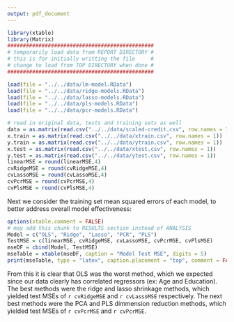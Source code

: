 ```yaml
---
output: pdf_document
---
```


```r
library(xtable)
library(Matrix)
###############################################
# temporarily load data from REPORT DIRECTORY #
# this is for initially writting the file     #
# change to load from TOP DIRECTORY when done #
###############################################

load(file = "../../data/lm-model.RData")
load(file = "../../data/ridge-models.RData")
load(file = "../../data/lasso-models.RData")
load(file = "../../data/pls-models.RData")
load(file = "../../data/pcr-models.RData")

# read in original data, tests and training sets as well
data = as.matrix(read.csv("../../data/scaled-credit.csv", row.names = 1))
x.train = as.matrix(read.csv("../../data/xtrain.csv", row.names = 1))
y.train = as.matrix(read.csv("../../data/ytrain.csv", row.names = 1))
x.test = as.matrix(read.csv("../../data/xtest.csv", row.names = 1))
y.test = as.matrix(read.csv("../../data/ytest.csv", row.names = 1))
linearMSE = round(linearMSE,4)
cvRidgeMSE = round(cvRidgeMSE,4)
cvLassoMSE = round(cvLassoMSE,4)
cvPcrMSE = round(cvPcrMSE,4)
cvPlsMSE = round(cvPlsMSE,4)
```
Next we consider the training set mean squared errors of each model, to better address overall model effectiveness:
```r
options(xtable.comment = FALSE)
# may add this chunk to RESULTS section instead of ANALYSIS
Model = c("OLS", "Ridge", "Lasso", "PCR", "PLS")
TestMSE = c(linearMSE, cvRidgeMSE, cvLassoMSE, cvPcrMSE, cvPlsMSE)
mseDF = cbind(Model, TestMSE)
mseTable = xtable(mseDF, caption = "Model Test MSE", digits = 5)
print(mseTable, type = "latex", caption.placement = "top", comment = FALSE)
```

From this it is clear that OLS was the worst method, which we expected since our data clearly has correlated regressors (ex: Age and Education). The best methods were the ridge and lasso shrinkage methods, which yielded test MSEs of `r cvRidgeMSE` and `r cvLassoMSE` respectively. The next best methods were the PCA and PLS dimmension reduction methods, which yielded test MSEs of `r cvPcrMSE` and `r cvPcrMSE`.
